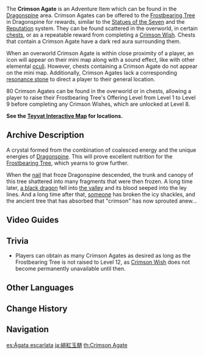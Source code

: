 {{Item Infobox
|id           = 107010
|image        = <gallery widths="185">
Item Crimson Agate.png|Icon
Item Crimson Agate Wild.png|In the Wild
</gallery>
|type         = Adventure Items
|invCategory  = Precious Items
|description  = A type of crystal formed from the combination of concentrated life force with an energy unique to [[Dragonspine]]. Makes for an ideal nutrient for growing [[Frostbearing Tree]]s.
|source1      = Found in [[Dragonspine]].
|source2      = Reward from [[Crimson Wish]]es.
}}
The '''Crimson Agate''' is an Adventure Item which can be found in the [[Dragonspine]] area. Crimson Agates can be offered to the [[Frostbearing Tree]] in Dragonspine for rewards, similar to the [[Statue of The Seven|Statues of the Seven]] and the [[Reputation]] system. They can be found scattered in the overworld, in certain [[chests]], or as a repeatable reward from completing a [[Crimson Wish]]. Chests that contain a Crimson Agate have a dark red aura surrounding them.

When an overworld Crimson Agate is within close proximity of a player, an icon will appear on their mini map along with a sound effect, like with other elemental [[oculi]]. However, chests containing a Crimson Agate do not appear on the mini map. Additionally, Crimson Agates lack a corresponding [[Oculus Resonance Stone|resonance stone]] to direct a player to their general location.

80 Crimson Agates can be found in the overworld or in chests, allowing a player to raise their Frostbearing Tree's Offering Level from Level 1 to Level 9 before completing any Crimson Wishes, which are unlocked at Level 8.

'''See the [https://webstatic-sea.mihoyo.com/app/ys-map-sea/index.html#/map/2?shown_types=141 Teyvat Interactive Map] for locations.'''

==Archive Description==
A crystal formed from the combination of coalesced energy and the unique energies of [[Dragonspine]]. This will prove excellent nutrition for the [[Frostbearing Tree]], which yearns to grow further.

When the [[Skyfrost Nail|nail]] that froze Dragonspine descended, the trunk and canopy of this tree shattered into many fragments that were then frozen. A long time later, [[Durin|a black dragon]] fell into [[Wyrmrest Valley|the valley]] and its blood seeped into the ley lines. And a long time after that, [[Traveler|someone]] has broken the icy shackles, and the ancient tree that has absorbed that "crimson" has now sprouted anew...
<!--
==Gallery==-->

==Video Guides==
{{EVT
|video1   = https://youtu.be/vbzsrGm4fv4
|caption1 = Easily missable locations

|video2   = https://youtu.be/m3l6rkiGjiQ
|caption2 = Obtain all in under 2 hours

|video3   = https://youtu.be/C4bJ0y5GyFo
|caption3 = 80th "secret" location

|video4   = https://youtu.be/L5EKeA0hlBU
|caption4 = All 80 crimson agates complete guide
}}
==Trivia==
* Players can obtain as many Crimson Agates as desired as long as the Frostbearing Tree is not raised to Level 12, as [[Crimson Wish]] does not become permanently unavailable until then.

==Other Languages==
{{Other Languages
|en      = Crimson Agate
|zhs     = 绯红玉髓
|zhs_rm  = Fēihóng Yùsuǐ
|zht     = 緋紅玉髓
|zht_rm  = Fēihóng Yùsuǐ
|zh_tl   = Crimson Chalcedony
|ja      = 緋紅玉髄
|ja_rm   = Hikou Gyokuzui
|ja_tl   = Crimson Chalcedony
|ko      = 진홍의 옥수
|ko_rm   = Jinhong-ui Oksu
|ko_tl   = Crimson Chalcedony
|es      = Ágata escarlata
|es_tl   = Scarlet Agate
|fr      = Agate pourpre
|fr_tl   = Crimson Agate
|ru      = Багровый агат
|ru_tl   = Crimson Agate
|th      = Crimson Agate
|vi      = Mã Não Đỏ Thẫm
|vi_tl   = 
|de      = Blutroter Achat
|de_tl   = Scarlet Agate
|id      = Crimson Agate
|pt      = Calcedônia Carmesim
|pt_tl   = 
}}

==Change History==
{{Change History|1.2}}
==Navigation==
{{Exploration Navbox|Mondstadt}}

[[es:Ágata escarlata]]
[[ja:緋紅玉髄]]
[[th:Crimson Agate]]